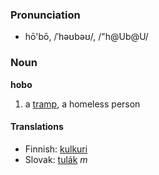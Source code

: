 ===Pronunciation===
*hō'bō, /ˈhəʊbəʊ/, /"h@Ub@U/

===Noun===
'''hobo'''

# a [[tramp]], a homeless person

====Translations====

*Finnish: [[kulkuri]]
*Slovak: [[tulák]] ''m''